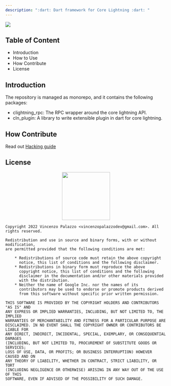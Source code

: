 ```yaml
---
description: ":dart: Dart framework for Core Lightning :dart: "
---
```


<img src="https://github.com/dart-lightning/icons/raw/main/main/res/mipmap-xxxhdpi/ic_launcher.png" />

## Table of Content

- Introduction
- How to Use
- How Contribute
- License

## Introduction

The repository is managed as monorepo, and it contains the following packages:

- clightning_rpc: The RPC wrapper around the core lightning API.
- cln_plugin: A library to write extensible plugin in dart for core lightning.

## How Contribute

Read out [Hacking guide](/dev/MAINTAINERS)

## License

<div align="center">
  <img src="https://opensource.org/files/osi_keyhole_300X300_90ppi_0.png" width="150" height="150"/>
</div>

```
Copyright 2022 Vincenzo Palazzo <vincenzopalazzodev@gmail.com>. All rights reserved.

Redistribution and use in source and binary forms, with or without modification,
are permitted provided that the following conditions are met:

    * Redistributions of source code must retain the above copyright
      notice, this list of conditions and the following disclaimer.
    * Redistributions in binary form must reproduce the above
      copyright notice, this list of conditions and the following
      disclaimer in the documentation and/or other materials provided
      with the distribution.
    * Neither the name of Google Inc. nor the names of its
      contributors may be used to endorse or promote products derived
      from this software without specific prior written permission.

THIS SOFTWARE IS PROVIDED BY THE COPYRIGHT HOLDERS AND CONTRIBUTORS "AS IS" AND
ANY EXPRESS OR IMPLIED WARRANTIES, INCLUDING, BUT NOT LIMITED TO, THE IMPLIED
WARRANTIES OF MERCHANTABILITY AND FITNESS FOR A PARTICULAR PURPOSE ARE
DISCLAIMED. IN NO EVENT SHALL THE COPYRIGHT OWNER OR CONTRIBUTORS BE LIABLE FOR
ANY DIRECT, INDIRECT, INCIDENTAL, SPECIAL, EXEMPLARY, OR CONSEQUENTIAL DAMAGES
(INCLUDING, BUT NOT LIMITED TO, PROCUREMENT OF SUBSTITUTE GOODS OR SERVICES;
LOSS OF USE, DATA, OR PROFITS; OR BUSINESS INTERRUPTION) HOWEVER CAUSED AND ON
ANY THEORY OF LIABILITY, WHETHER IN CONTRACT, STRICT LIABILITY, OR TORT
(INCLUDING NEGLIGENCE OR OTHERWISE) ARISING IN ANY WAY OUT OF THE USE OF THIS
SOFTWARE, EVEN IF ADVISED OF THE POSSIBILITY OF SUCH DAMAGE.
